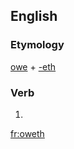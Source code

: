 ==English==

===Etymology===
[[owe]] + [[-eth]]

===Verb===
{{infl|en|verb form}}

# {{archaic third-person singular of|owe}}

[[fr:oweth]]